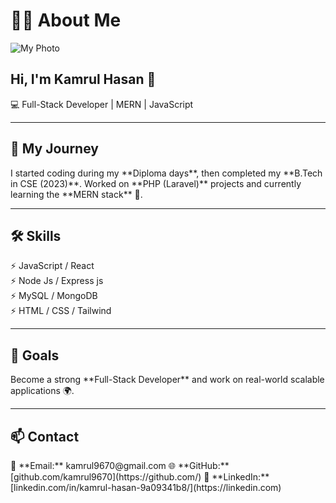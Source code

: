 



# 👨‍💻 About Me

<div style={{
  textAlign: 'center', 
  marginBottom: '2rem',
  background: 'linear-gradient(135deg, #0f2027, #203a43, #2c5364)',
  padding: '2rem',
  borderRadius: '12px',
  color: 'white'
}}>
 <img 
  src={`https://github.com/kamrul9670.png`} 
  alt="My Photo" 
  style={{
    width: '150px',
    borderRadius: '50%',
    border: '3px solid #fff',
    boxShadow: '0 4px 15px rgba(0,0,0,0.6)'
  }}
/>

  <h2 style={{ marginTop: '1rem' }}>Hi, I'm Kamrul Hasan 👋</h2>
  <p>💻 Full-Stack Developer | MERN | JavaScript</p>
</div>

---

## 🚀 My Journey
<div style={{
  background: '#1e1e1e',
  padding: '1rem',
  borderRadius: '8px',
  color: '#ddd',
  marginBottom: '1rem',
  boxShadow: '0 2px 8px rgba(0,0,0,0.5)'
}}>
I started coding during my **Diploma days**, then completed my **B.Tech in CSE (2023)**.  
Worked on **PHP (Laravel)** projects and currently learning the **MERN stack** 🚀.
</div>

---

## 🛠 Skills
<div style={{
  display: 'grid',
  gridTemplateColumns: 'repeat(auto-fit, minmax(150px, 1fr))',
  gap: '1rem'
}}>
  <div style={{
    background: '#24292e', 
    color: '#fff', 
    padding: '1rem', 
    borderRadius: '8px',
    textAlign: 'center',
    fontWeight: 'bold'
  }}>⚡ JavaScript / React</div>
  
  <div style={{
    background: '#24292e', 
    color: '#fff', 
    padding: '1rem', 
    borderRadius: '8px',
    textAlign: 'center',
    fontWeight: 'bold'
  }}>⚡  Node Js / Express js</div>
  
  <div style={{
    background: '#24292e', 
    color: '#fff', 
    padding: '1rem', 
    borderRadius: '8px',
    textAlign: 'center',
    fontWeight: 'bold'
  }}>⚡ MySQL / MongoDB</div>
  
  <div style={{
    background: '#24292e', 
    color: '#fff', 
    padding: '1rem', 
    borderRadius: '8px',
    textAlign: 'center',
    fontWeight: 'bold'
  }}>⚡ HTML / CSS / Tailwind</div>
</div>

---

## 🎯 Goals
<div style={{
  background: '#1e1e1e',
  padding: '1rem',
  borderRadius: '8px',
  color: '#ddd',
  marginBottom: '1rem',
  boxShadow: '0 2px 8px rgba(0,0,0,0.5)'
}}>
Become a strong **Full-Stack Developer** and work on real-world scalable applications 🌍.
</div>

---

## 📫 Contact
<div style={{
  display: 'flex',
  flexDirection: 'column',
  gap: '0.8rem',
  background: '#1e1e1e',
  padding: '1rem',
  borderRadius: '8px',
  color: '#ddd',
  boxShadow: '0 2px 8px rgba(0,0,0,0.5)'
}}>
  📧 **Email:** kamrul9670@gmail.com  
  🌐 **GitHub:** [github.com/kamrul9670](https://github.com/)  
  💼 **LinkedIn:** [linkedin.com/in/kamrul-hasan-9a09341b8/](https://linkedin.com)  
</div>
